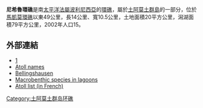 '''尼希魯環礁'''是南[[太平洋|太平洋]][[法屬波利尼西亞|法屬波利尼西亞]]的[[環礁|環礁]]，屬於[[土阿莫土群島|土阿莫土群島]]的一部分，位於[[馬凱莫環礁|馬凱莫環礁]]以東49公里，長14公里、寬10.5公里，土地面積20平方公里，潟湖面積79平方公里，2002年人口15。

==外部連結==
*[http://www.oceandots.com/pacific/tuamotu/nihiru.php] {{Wayback|url=http://www.oceandots.com/pacific/tuamotu/nihiru.php |date=20101223015139 }}
*[https://web.archive.org/web/20120210193443/http://www.jps.auckland.ac.nz/document/Volume_8_1899/Volume_8%2C_No._4%2C_December_1899/Names_of_the_Paumotu_Islands%2C_by_J.L._Young%2C_p_264-268?action=null Atoll names]
*[http://www.nzetc.org/tm/scholarly/tei-BucExpl-t1-body-d19-d2-d7.html Bellingshausen] {{Wayback|url=http://www.nzetc.org/tm/scholarly/tei-BucExpl-t1-body-d19-d2-d7.html |date=20081024175230 }}
*[http://www.springerlink.com/index/78RGH0ECQFWCLDV5.pdf Macrobenthic species in lagoons]{{Dead link|date=2020年2月 |bot=InternetArchiveBot |fix-attempted=yes }}
*[https://web.archive.org/web/20070228115907/http://www.pacific-image.pf/pages/boutic/dboutic_cdrom_sp132.html Atoll list (in French)]

{{Coord|16|44|S|142|50|W|type:isle_source:dewiki|display=title}}

{{FrenchPolynesia-geo-stub}}
[[Category:土阿莫土群岛环礁|Category:土阿莫土群岛环礁]]